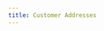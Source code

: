 ```yaml
---
title: Customer Addresses
--- 
```


<!-- 
To do:
Customer Addresses
- How addresses are stored aftre placing orders
- Adding new address
- Setting deafult addresses
- How to change default address during checkout
 -->